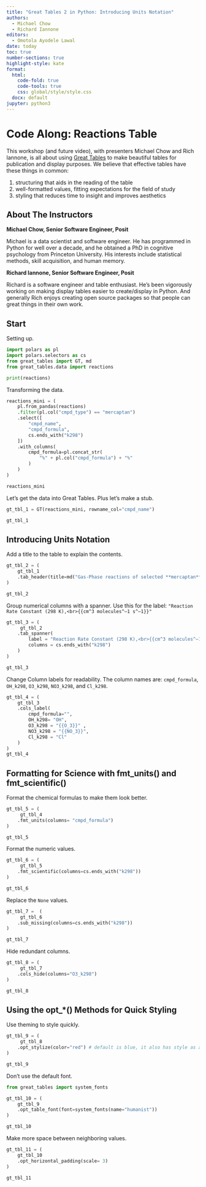 ```yaml
---
title: "Great Tables 2 in Python: Introducing Units Notation"
authors: 
  - Michael Chow
  - Richard Iannone
editors: 
  - Omotola Ayodele Lawal
date: today
toc: true
number-sections: true
highlight-style: kate
format: 
  html:
    code-fold: true
    code-tools: true
    css: global/style/style.css
  docx: default
jupyter: python3
---
```



# Code Along: Reactions Table

This workshop (and future video), with presenters Michael Chow and Rich Iannone, is all about using [Great Tables](https://posit-dev.github.io/great-tables/articles/intro.html){target="_blank"} to make beautiful tables for publication and display purposes. We believe that effective tables have these things in common:

1. structuring that aids in the reading of the table
2. well-formatted values, fitting expectations for the field of study
3. styling that reduces time to insight and improves aesthetics

## About The Instructors

**Michael Chow, Senior Software Engineer, Posit**

Michael is a data scientist and software engineer. He has programmed in Python for well over a decade, and he obtained a PhD in cognitive psychology from Princeton University. His interests include statistical methods, skill acquisition, and human memory.

**Richard Iannone, Senior Software Engineer, Posit**

Richard is a software engineer and table enthusiast. He's been vigorously working on making display tables easier to create/display in Python. And generally Rich enjoys creating open source packages so that people can great things in their own work.

## Start

Setting up.

```python
import polars as pl
import polars.selectors as cs
from great_tables import GT, md
from great_tables.data import reactions

print(reactions)
```

Transforming the data.

```python
reactions_mini = (
    pl.from_pandas(reactions)
    .filter(pl.col("cmpd_type") == "mercaptan")
    .select([
        "cmpd_name",
        "cmpd_formula",
        cs.ends_with("k298")
    ])
    .with_columns(
        cmpd_formula=pl.concat_str(
            "%" + pl.col("cmpd_formula") + "%"
        )
    )
)

reactions_mini
```

Let's get the data into Great Tables. Plus let's make a stub.

```python
gt_tbl_1 = GT(reactions_mini, rowname_col="cmpd_name") 

gt_tbl_1
```

## Introducing Units Notation

Add a title to the table to explain the contents.

```python
gt_tbl_2 = (
    gt_tbl_1
    .tab_header(title=md("Gas-Phase reactions of selected **mercaptan** compounds"))
)

gt_tbl_2
```

Group numerical columns with a spanner. Use this for the label:
`"Reaction Rate Constant (298 K),<br>{{cm^3 molecules^–1 s^–1}}"`

```python
gt_tbl_3 = (
     gt_tbl_2
    .tab_spanner(
        label = "Reaction Rate Constant (298 K),<br>{{cm^3 molecules^–1 s^–1}}",
        columns = cs.ends_with("k298")
    )
)

gt_tbl_3
```

Change Column labels for readability. The column names are:
`cmpd_formula`, `OH_k298`, `O3_k298`, `NO3_k298`, and `Cl_k298`.

```python
gt_tbl_4 = (
    gt_tbl_3
    .cols_label(
        cmpd_formula="",
        OH_k298= "OH",
        O3_k298 = "{{O_3}}" ,
        NO3_k298 = "{{NO_3}}",
        Cl_k298 = "Cl"
    )
)
gt_tbl_4
```

## Formatting for Science with fmt_units() and fmt_scientific()

Format the chemical formulas to make them look better.

```python
gt_tbl_5 = (
     gt_tbl_4
    .fmt_units(columns= "cmpd_formula")
)

gt_tbl_5
```

Format the numeric values.

```python
gt_tbl_6 = (
     gt_tbl_5
    .fmt_scientific(columns=cs.ends_with("k298"))
)

gt_tbl_6
```

Replace the `None` values.

```python
gt_tbl_7 =  (
     gt_tbl_6
    .sub_missing(columns=cs.ends_with("k298"))
)

gt_tbl_7
```

Hide redundant columns.

```python
gt_tbl_8 = (
     gt_tbl_7
    .cols_hide(columns="O3_k298")
)

gt_tbl_8
```

## Using the opt_*() Methods for Quick Styling

Use theming to style quickly.

```python
gt_tbl_9 = (
     gt_tbl_8
    .opt_stylize(color="red") # default is blue, it also has style as argument, which ranges from 1 to 6
)

gt_tbl_9
```

Don't use the default font.

```python
from great_tables import system_fonts

gt_tbl_10 = (
    gt_tbl_9
    .opt_table_font(font=system_fonts(name="humanist"))
)

gt_tbl_10
```

Make more space between neighboring values.

```python
gt_tbl_11 = (
    gt_tbl_10
    .opt_horizontal_padding(scale= 3)
)

gt_tbl_11
```
